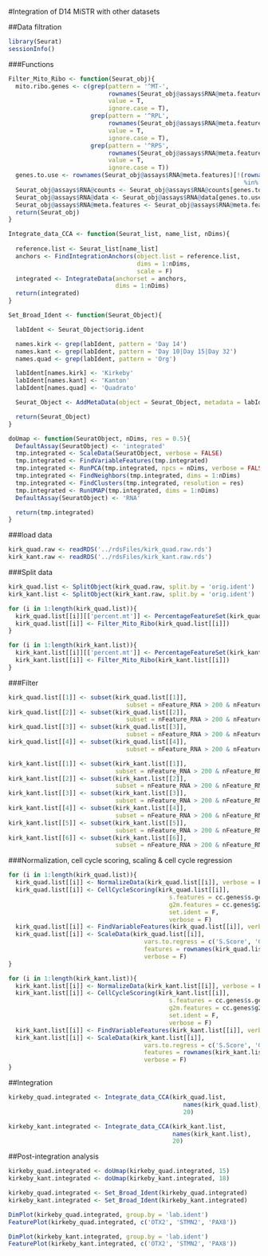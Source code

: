 #Integration of D14 MiSTR with other datasets

##Data filtration
```r
library(Seurat)
sessionInfo()
```

###Functions
```r
Filter_Mito_Ribo <- function(Seurat_obj){
  mito.ribo.genes <- c(grep(pattern = '^MT-',
                            rownames(Seurat_obj@assays$RNA@meta.features),
                            value = T,
                            ignore.case = T),
                       grep(pattern = '^RPL',
                            rownames(Seurat_obj@assays$RNA@meta.features),
                            value = T,
                            ignore.case = T),
                       grep(pattern = '^RPS',
                            rownames(Seurat_obj@assays$RNA@meta.features),
                            value = T,
                            ignore.case = T))
  genes.to.use <- rownames(Seurat_obj@assays$RNA@meta.features)[!(rownames(Seurat_obj@assays$RNA@meta.features)
                                                                  %in% mito.ribo.genes)]
  Seurat_obj@assays$RNA@counts <- Seurat_obj@assays$RNA@counts[genes.to.use,]
  Seurat_obj@assays$RNA@data <- Seurat_obj@assays$RNA@data[genes.to.use,]
  Seurat_obj@assays$RNA@meta.features <- Seurat_obj@assays$RNA@meta.features[genes.to.use,]
  return(Seurat_obj)
}

Integrate_data_CCA <- function(Seurat_list, name_list, nDims){
  
  reference.list <- Seurat_list[name_list]
  anchors <- FindIntegrationAnchors(object.list = reference.list,
                                    dims = 1:nDims,
                                    scale = F)
  integrated <- IntegrateData(anchorset = anchors,
                              dims = 1:nDims)
  return(integrated)
}

Set_Broad_Ident <- function(Seurat_Object){

  labIdent <- Seurat_Object$orig.ident

  names.kirk <- grep(labIdent, pattern = 'Day 14')
  names.kant <- grep(labIdent, pattern = 'Day 10|Day 15|Day 32')
  names.quad <- grep(labIdent, pattern = 'Org')

  labIdent[names.kirk] <- 'Kirkeby'
  labIdent[names.kant] <- 'Kanton'
  labIdent[names.quad] <- 'Quadrato'

  Seurat_Object <- AddMetaData(object = Seurat_Object, metadata = labIdent, col.name = 'lab.ident')

  return(Seurat_Object)
}

doUmap <- function(SeuratObject, nDims, res = 0.5){
  DefaultAssay(SeuratObject) <- 'integrated'
  tmp.integrated <- ScaleData(SeuratObject, verbose = FALSE)
  tmp.integrated <- FindVariableFeatures(tmp.integrated)
  tmp.integrated <- RunPCA(tmp.integrated, npcs = nDims, verbose = FALSE)
  tmp.integrated <- FindNeighbors(tmp.integrated, dims = 1:nDims)
  tmp.integrated <- FindClusters(tmp.integrated, resolution = res)
  tmp.integrated <- RunUMAP(tmp.integrated, dims = 1:nDims)
  DefaultAssay(SeuratObject) <- 'RNA'

  return(tmp.integrated)
}
```

###load data
```r
kirk_quad.raw <- readRDS('../rdsFiles/kirk_quad.raw.rds')
kirk_kant.raw <- readRDS('../rdsFiles/kirk_kant.raw.rds')
```

###Split data
```r
kirk_quad.list <- SplitObject(kirk_quad.raw, split.by = 'orig.ident')
kirk_kant.list <- SplitObject(kirk_kant.raw, split.by = 'orig.ident')

for (i in 1:length(kirk_quad.list)){
  kirk_quad.list[[i]][['percent.mt']] <- PercentageFeatureSet(kirk_quad.list[[i]], pattern = "^MT-")
  kirk_quad.list[[i]] <- Filter_Mito_Ribo(kirk_quad.list[[i]])
}

for (i in 1:length(kirk_kant.list)){
  kirk_kant.list[[i]][['percent.mt']] <- PercentageFeatureSet(kirk_kant.list[[i]], pattern = "^MT-")
  kirk_kant.list[[i]] <- Filter_Mito_Ribo(kirk_kant.list[[i]])
}
```

###Filter
```r
kirk_quad.list[[1]] <- subset(kirk_quad.list[[1]],
                                 subset = nFeature_RNA > 200 & nFeature_RNA < 5700 & percent.mt < 5)
kirk_quad.list[[2]] <- subset(kirk_quad.list[[2]],
                                 subset = nFeature_RNA > 200 & nFeature_RNA < 5700 & percent.mt < 5)
kirk_quad.list[[3]] <- subset(kirk_quad.list[[3]],
                                 subset = nFeature_RNA > 200 & nFeature_RNA < 6000 & percent.mt < 5)
kirk_quad.list[[4]] <- subset(kirk_quad.list[[4]],
                                 subset = nFeature_RNA > 200 & nFeature_RNA < 4000 & percent.mt < 5)

kirk_kant.list[[1]] <- subset(kirk_kant.list[[1]],
                              subset = nFeature_RNA > 200 & nFeature_RNA < 5700 & percent.mt < 5)
kirk_kant.list[[2]] <- subset(kirk_kant.list[[2]],
                              subset = nFeature_RNA > 200 & nFeature_RNA < 5700 & percent.mt < 5)
kirk_kant.list[[3]] <- subset(kirk_kant.list[[3]],
                              subset = nFeature_RNA > 200 & nFeature_RNA < 6000 & percent.mt < 5)
kirk_kant.list[[4]] <- subset(kirk_kant.list[[4]],
                              subset = nFeature_RNA > 200 & nFeature_RNA < 6000 & percent.mt < 5)
kirk_kant.list[[5]] <- subset(kirk_kant.list[[5]],
                              subset = nFeature_RNA > 200 & nFeature_RNA < 6000 & percent.mt < 5)
kirk_kant.list[[6]] <- subset(kirk_kant.list[[6]],
                              subset = nFeature_RNA > 200 & nFeature_RNA < 6000 & percent.mt < 5)
```

###Normalization, cell cycle scoring, scaling & cell cycle regression
```r
for (i in 1:length(kirk_quad.list)){
  kirk_quad.list[[i]] <- NormalizeData(kirk_quad.list[[i]], verbose = F)
  kirk_quad.list[[i]] <- CellCycleScoring(kirk_quad.list[[i]],
                                             s.features = cc.genes$s.genes,
                                             g2m.features = cc.genes$g2m.genes,
                                             set.ident = F,
                                             verbose = F)
  kirk_quad.list[[i]] <- FindVariableFeatures(kirk_quad.list[[i]], verbose = F)
  kirk_quad.list[[i]] <- ScaleData(kirk_quad.list[[i]],
                                      vars.to.regress = c('S.Score', 'G2M.Score'),
                                      features = rownames(kirk_quad.list[[i]]),
                                      verbose = F)
}

for (i in 1:length(kirk_kant.list)){
  kirk_kant.list[[i]] <- NormalizeData(kirk_kant.list[[i]], verbose = F)
  kirk_kant.list[[i]] <- CellCycleScoring(kirk_kant.list[[i]],
                                             s.features = cc.genes$s.genes,
                                             g2m.features = cc.genes$g2m.genes,
                                             set.ident = F,
                                             verbose = F)
  kirk_kant.list[[i]] <- FindVariableFeatures(kirk_kant.list[[i]], verbose = F)
  kirk_kant.list[[i]] <- ScaleData(kirk_kant.list[[i]],
                                      vars.to.regress = c('S.Score', 'G2M.Score'),
                                      features = rownames(kirk_kant.list[[i]]),
                                      verbose = F)
}
```

##Integration
```r
kirkeby_quad.integrated <- Integrate_data_CCA(kirk_quad.list,
                                                 names(kirk_quad.list),
                                                 20)

kirkeby_kant.integrated <- Integrate_data_CCA(kirk_kant.list,
                                              names(kirk_kant.list),
                                              20)
```

##Post-integration analysis
```r
kirkeby_quad.integrated <- doUmap(kirkeby_quad.integrated, 15)
kirkeby_kant.integrated <- doUmap(kirkeby_kant.integrated, 18)

kirkeby_quad.integrated <- Set_Broad_Ident(kirkeby_quad.integrated)
kirkeby_kant.integrated <- Set_Broad_Ident(kirkeby_kant.integrated)
```

```r
DimPlot(kirkeby_quad.integrated, group.by = 'lab.ident')
FeaturePlot(kirkeby_quad.integrated, c('OTX2', 'STMN2', 'PAX8'))

DimPlot(kirkeby_kant.integrated, group.by = 'lab.ident')
FeaturePlot(kirkeby_kant.integrated, c('OTX2', 'STMN2', 'PAX8'))
```

